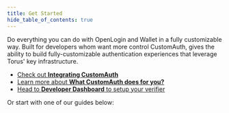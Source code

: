 ```yaml
---
title: Get Started
hide_table_of_contents: true
---
```



Do everything you can do with OpenLogin and Wallet in a fully customizable way.
Built for developers whom want more control CustomAuth, gives the ability to build fully-customizable
authentication experiences that leverage Torus' key infrastructure.

- [Check out **Integrating CustomAuth**](integrating-customauth)
- [Learn more about **What CustomAuth does for you?**](what-is-customauth)
- [Head to **Developer Dashboard** to setup your verifier](https://register.directauth.io)

Or start with one of our guides below:

<GetStartedCards />
